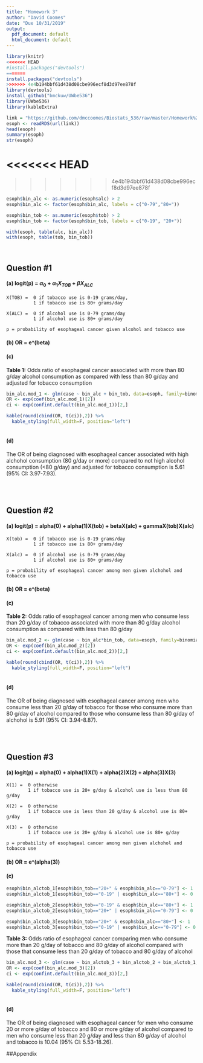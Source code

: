 ```yaml
---
title: "Homework 3"
author: "David Coomes"
date: "Due 10/31/2019"
output:
  pdf_document: default
  html_document: default
---
```


```r

library(knitr)
<<<<<<< HEAD
#install.packages("devtools")
=======
install.packages("devtools")
>>>>>>> 4e4b194bbf61d438d08cbe996ecf8d3d97ee878f
library(devtools)
install_github("bmckuw/UWbe536") 
library(UWbe536) 
library(kableExtra)

```


```r

link = "https://github.com/dmccoomes/Biostats_536/raw/master/Homework%203/esoph%20(2).rds"
esoph <- readRDS(url(link))
head(esoph)
summary(esoph)
str(esoph)

```


<<<<<<< HEAD
=======

>>>>>>> 4e4b194bbf61d438d08cbe996ecf8d3d97ee878f
```r

esoph$bin_alc <- as.numeric(esoph$alc) > 2
esoph$bin_alc <- factor(esoph$bin_alc, labels = c("0-79","80+"))

esoph$bin_tob <- as.numeric(esoph$tob) > 2
esoph$bin_tob <- factor(esoph$bin_tob, labels = c("0-19", "20+"))

with(esoph, table(alc, bin_alc))
with(esoph, table(tob, bin_tob))

```

<br>

## **Question #1** 
#### (a) logit(p) = $\alpha_0$ + $\alpha_1X_{TOB}$ + $\beta X_{ALC}$

    X(TOB) =  0 if tobacco use is 0-19 grams/day,  
              1 if tobacco use is 80+ grams/day
              
    X(ALC) =  0 if alcohol use is 0-79 grams/day
              1 if alcohol use is 80+ grams/day
              
    p = probability of esophageal cancer given alcohol and tobacco use
    
    
#### (b) OR = e^(beta)


#### (c) 

**Table 1:** Odds ratio of esophageal cancer associated with more than 80 g/day alcohol consumption as compared with less than 80 g/day and adjusted for tobacco consumption

```r

bin_alc.mod_1 <- glm(case ~ bin_alc + bin_tob, data=esoph, family=binomial)
OR <- exp(coef(bin_alc.mod_1)[2])
ci <- exp(confint.default(bin_alc.mod_1))[2,]

kable(round(cbind(OR, t(ci)),2)) %>%
  kable_styling(full_width=F, position="left")
      

```

#### (d) 

The OR of being diagnosed with esophageal cancer associated with high alchohol consumption (80 g/day or more) compared to not high alcohol consumption (<80 g/day) and adjusted for tobacco consumption is 5.61 (95% CI: 3.97-7.93).


<br>
<br>


## **Question #2**
#### (a) logit(p) = alpha(0) + alpha(1)X(tob) + betaX(alc) + gammaX(tob)X(alc)

    X(tob) =  0 if tobacco use is 0-19 grams/day
              1 if tobacco use is 80+ grams/day
              
    X(alc) =  0 if alcohol use is 0-79 grams/day
              1 if alcohol use is 80+ grams/day
              
    p = probability of esophageal cancer among men given alchohol and tobacco use
    
    
#### (b) OR = e^(beta)


#### (c) 

**Table 2:** Odds ratio of esophageal cancer among men who consume less than 20 g/day of tobacco associated with more than 80 g/day alcohol consumption as compared with less than 80 g/day

```r

bin_alc.mod_2 <- glm(case ~ bin_alc*bin_tob, data=esoph, family=binomial)
OR <- exp(coef(bin_alc.mod_2)[2])
ci <- exp(confint.default(bin_alc.mod_2))[2,]

kable(round(cbind(OR, t(ci)),2)) %>%
  kable_styling(full_width=F, position="left")
      

```


#### (d)

The OR of being diagnosed with esophageal cancer among men who consume less than 20 g/day of tobacco for those who consume more than 80 g/day of alcohol compared to those who consume less than 80 g/day of alchohol is 5.91 (95% CI: 3.94-8.87).


<br>
<br>

## **Question #3**
#### (a) logit(p) = alpha(0) + alpha(1)X(1) + alpha(2)X(2) + alpha(3)X(3)

    X(1) =  0 otherwise
            1 if tobacco use is 20+ g/day & alcohol use is less than 80 g/day
              
    X(2) =  0 otherwise
            1 if tobacco use is less than 20 g/day & alcohol use is 80+ g/day
              
    X(3) =  0 otherwise
            1 if tobacco use is 20+ g/day & alcohol use is 80+ g/day
              
    p = probability of esophageal cancer among men given alchohol and tobacco use
 
    
#### (b) OR = e^(alpha(3))


#### (c) 

```r

esoph$bin_alctob_1[esoph$bin_tob=="20+" & esoph$bin_alc=="0-79"] <- 1
esoph$bin_alctob_1[esoph$bin_tob=="0-19" | esoph$bin_alc=="80+"] <- 0

esoph$bin_alctob_2[esoph$bin_tob=="0-19" & esoph$bin_alc=="80+"] <- 1
esoph$bin_alctob_2[esoph$bin_tob=="20+" | esoph$bin_alc=="0-79"] <- 0

esoph$bin_alctob_3[esoph$bin_tob=="20+" & esoph$bin_alc=="80+"] <- 1
esoph$bin_alctob_3[esoph$bin_tob=="0-19" | esoph$bin_alc=="0-79"] <- 0

```


**Table 3:** Odds ratio of esophageal cancer comparing men who consume more than 20 g/day of tobacco and 80 g/day of alcohol compared with those that consume less than 20 g/day of tobacco and 80 g/day of alcohol

```r

bin_alc.mod_3 <- glm(case ~ bin_alctob_3 + bin_alctob_2 + bin_alctob_1, data=esoph, family=binomial)
OR <- exp(coef(bin_alc.mod_3)[2]) 
ci <- exp(confint.default(bin_alc.mod_3))[2,]

kable(round(cbind(OR, t(ci)),2)) %>%
  kable_styling(full_width=F, position="left")



```


#### (d)

The OR of being diagnosed with esophageal cancer for men who consume 20 or more g/day of tobacco and 80 or more g/day of alcohol compared to men who consume less than 20 g/day and less than 80 g/day of alcohol and tobacco is 10.04 (95% CI: 5.53-18.26).


##Appendix

```r

```


